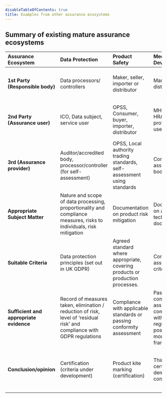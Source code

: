 ```yaml
---
disableTableOfContents: true
title: Examples from other assurance ecosystems
---
```



<CookieBanner />

## Summary of existing mature assurance ecosystems

| Assurance Ecosystem                     | Data Protection                                                                                                          | Product Safety                                                                | Medical Devices                                                                              | Quality Management                                                         | Risk Management                                            | Cyber Security                                                                  |
| :-------------------------------------- | :----------------------------------------------------------------------------------------------------------------------- | :---------------------------------------------------------------------------- | :------------------------------------------------------------------------------------------- | :------------------------------------------------------------------------- | :--------------------------------------------------------- | :------------------------------------------------------------------------------ |
| **1st Party (Responsible body)**        | Data processors/ controllers                                                                                             | Maker, seller, importer or distributor                                        | Manufacturer / distributor                                                                   | Accountable executives / manufacturers / suppliers                         | Those responsible for managing risk within an organisation | Administrators of IT systems and networks                                       |
| **2nd Party (Assurance user)**          | ICO, Data subject, service user                                                                                          | OPSS, Consumer, buyer, importer, distributor                                  | MHRA, NICE, HRA, Medical professionals, users                                                | Customers (procuring parties, consumers, service users)                    | Senior leadership, boards and owners of of organisations   | Users of the IT systems, including those procuring services                     |
| **3rd (Assurance provider)**            | Auditor/accredited body, processor/controller (for self-assessment)                                                      | OPSS, Local authority trading standards, self-assessment using standards      | Conformity assessment body                                                                   | Auditor / Certification body (non mandatory)                               | Auditor                                                    | Auditor / certification body                                                    |
| **Appropriate Subject Matter**          | Nature and scope of data processing, proportionality and compliance measures, risks to individuals, risk mitigation      | Documentation on product risk mitigation                                      | Documentation on associated technical documentation                                          | Instructions for safe use                                                  | Product labelling                                          | Device performance, documentation                                               | Instructions for use | Processes for quality management | Processes for Identifying, managing and mitigating risk | Information security management (risk assessments, risk controls, overarching security management process) |
| **Suitable Criteria**                   | Data protection principles (set out in UK GDPR)                                                                          | Agreed standard where appropriate, covering products or production processes. | Conformity assessment criteria                                                               | Appropriate legislation                                                    | ISO 9001 QMS Standard                                      | ISO 31000 Risk Management Standard                                              | ISO 27001 Cyber Security Management System Standard |
| **Sufficient and appropriate evidence** | Record of measures taken, elimination / reduction of risk, level of ‘residual risk’ and compliance with GDPR regulations | Compliance with applicable standards or passing conformity assessment         | Passing conformity assessment, compliance with regulation, post-market monitoring framework. | 1st, 2nd or 3rd party audit against quality management standards.          | Compliance with ISO31000 risk management checklist.        | Documentation of management system, evidence these processes are being followed |
| **Conclusion/opinion**                  | Certification (criteria under development)                                                                               | Product kite marking (certification)                                          | Third party certification to demonstrate conformity                                          | Self-declaration in accordance with standards or independent certification | Not certifiable                                            | Certification                                                                   |

<License />
